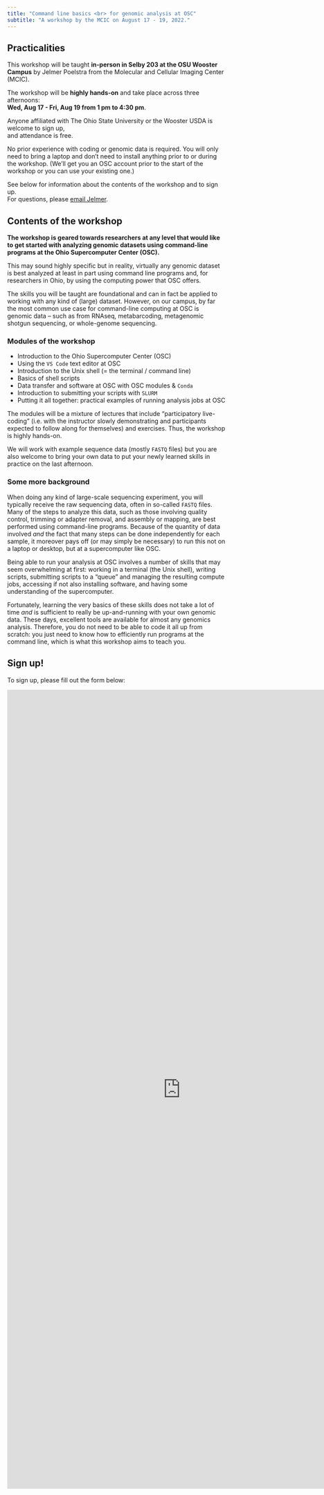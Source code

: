 ```yaml
---
title: "Command line basics <br> for genomic analysis at OSC"
subtitle: "A workshop by the MCIC on August 17 - 19, 2022."
---
```


## Practicalities

This workshop will be taught **in-person in Selby 203 at the OSU Wooster Campus**
by Jelmer Poelstra from the Molecular and Cellular Imaging Center (MCIC).

The workshop will be **highly hands-on** and take place across three afternoons:  
**Wed, Aug 17 - Fri, Aug 19 from 1 pm to 4:30 pm**.

Anyone affiliated with The Ohio State University or the Wooster USDA is welcome to sign up,  
and attendance is free.

No prior experience with coding or genomic data is required.
You will only need to bring a laptop and don't need to install anything
prior to or during the workshop.
(We'll get you an OSC account prior to the start
of the workshop or you can use your existing one.)

See below for information about the contents of the workshop and to sign up.  
For questions, please [email Jelmer](mailto:poelstra.1@osu.edu).

## Contents of the workshop

**The workshop is geared towards researchers at any level that would like to get
started with analyzing genomic datasets using command-line programs at the
Ohio Supercomputer Center (OSC).**

This may sound highly specific but in reality, virtually any genomic dataset
is best analyzed at least in part using command line programs and,
for researchers in Ohio, by using the computing power that OSC offers.

The skills you will be taught are foundational and can in fact be applied to
working with any kind of (large) dataset.
However, on our campus, by far the most common use case for command-line computing
at OSC is genomic data -- such as from
RNAseq, metabarcoding, metagenomic shotgun sequencing, or whole-genome sequencing.

### Modules of the workshop

- Introduction to the Ohio Supercomputer Center (OSC)
- Using the `VS Code` text editor at OSC
- Introduction to the Unix shell (= the terminal / command line)
- Basics of shell scripts
- Data transfer and software at OSC with OSC modules & `Conda`
- Introduction to submitting your scripts with `SLURM`
- Putting it all together: practical examples of running analysis jobs at OSC

The modules will be a mixture of lectures that include "participatory live-coding"
(i.e. with the instructor slowly demonstrating and participants expected to follow
along for themselves) and exercises. Thus, the workshop is highly hands-on.

We will work with example sequence data (mostly `FASTQ` files)
but you are also welcome to bring your own data
to put your newly learned skills in practice on the last afternoon.

### Some more background

When doing any kind of large-scale sequencing experiment,
you will typically receive the raw sequencing data, often in so-called `FASTQ` files.
Many of the steps to analyze this data, such as those involving quality control,
trimming or adapter removal, and assembly or mapping,
are best performed using command-line programs.
Because of the quantity of data involved _and_ the fact that many steps
can be done independently for each sample,
it moreover pays off (or may simply be necessary)
to run this not on a laptop or desktop, but at a supercomputer like OSC.

Being able to run your analysis at OSC involves a number of skills that may seem
overwhelming at first: working in a terminal (the Unix shell), writing scripts,
submitting scripts to a "queue" and managing the resulting compute jobs,
accessing if not also installing software,
and having some understanding of the supercomputer.

Fortunately, learning the very basics of these skills does not take a lot of time
_and_ is sufficient to really be up-and-running with your own genomic data. 
These days, excellent tools are available for almost any genomics analysis.
Therefore, you do not need to be able to code it all up from scratch:
you just need to know how to efficiently run programs at the command line,
which is what this workshop aims to teach you.

## Sign up!

To sign up, please fill out the form below:

<iframe src="https://docs.google.com/forms/d/e/1FAIpQLScEyRqHKPZXteXE-1nDSz2ahJYK3PwxN47bsIx2XkGSj_wB9A/viewform?embedded=true" width="800" height="1847" frameborder="0" marginheight="0" marginwidth="0">Loading…</iframe>

